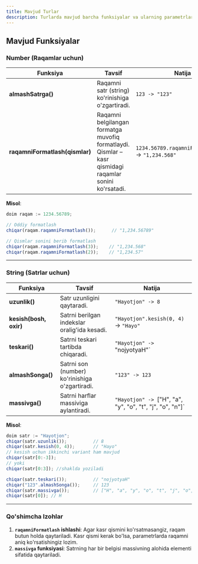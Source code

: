 ```yaml
---
title: Mavjud Turlar
description: Turlarda mavjud barcha funksiyalar va ularning parametrlarining to'liq tavsifi
---
```


## Mavjud Funksiyalar

### **Number (Raqamlar uchun)**

| **Funksiya**         | **Tavsif**                                                                               | **Natija**                            |
|-----------------------|------------------------------------------------------------------------------------------|----------------------------------------|
| **almashSatrga()**    | Raqamni satr (string) ko'rinishiga o'zgartiradi.                                         | `123 -> "123"`                         |
| **raqamniFormatlash(qismlar)** | Raqamni belgilangan formatga muvofiq formatlaydi. Qismlar – kasr qismidagi raqamlar sonini ko'rsatadi. | `1234.56789.raqamniFormatlash(3)` -> `"1,234.568"` |

**Misol**:
```js
doim raqam := 1234.56789;

// Oddiy formatlash
chiqar(raqam.raqamniFormatlash());      // "1,234.56789"

// Qismlar sonini berib formatlash
chiqar(raqam.raqamniFormatlash(3));    // "1,234.568"
chiqar(raqam.raqamniFormatlash(2));    // "1,234.57"
```

---

### **String (Satrlar uchun)**

| **Funksiya**         | **Tavsif**                                                              | **Natija**                    |
|-----------------------|-------------------------------------------------------------------------|--------------------------------|
| **uzunlik()**         | Satr uzunligini qaytaradi.                                             | `"Hayotjon" -> 8`             |
| **kesish(bosh, oxir)**| Satrni berilgan indekslar oralig'ida kesadi.                           | `"Hayotjon".kesish(0, 4)` -> `"Hayo"` |
| **teskari()**         | Satrni teskari tartibda chiqaradi.                                     | `"Hayotjon" -> `"nojyotyaH"`  |
| **almashSonga()**     | Satrni son (number) ko'rinishiga o'zgartiradi.                        | `"123" -> 123`                |
| **massivga()**        | Satrni harflar massiviga aylantiradi.                                  | `"Hayotjon" -> `["H", "a", "y", "o", "t", "j", "o", "n"]` |

**Misol**:
```js
doim satr := "Hayotjon";
chiqar(satr.uzunlik());          // 8
chiqar(satr.kesish(0, 4));       // "Hayo"
// kesish uchun ikkinchi variant ham mavjud
chiqar(satr[0:-3]); 
// yoki
chiqar(satr[0:3]); //shaklda yoziladi

chiqar(satr.teskari());          // "nojyotyaH"
chiqar("123".almashSonga());     // 123
chiqar(satr.massivga());         // ["H", "a", "y", "o", "t", "j", "o", "n"]
chiqar(satr[0]); // H 

```

---

### Qo'shimcha Izohlar

1. **`raqamniFormatlash` ishlashi**: Agar kasr qismini ko'rsatmasangiz, raqam butun holda qaytariladi. Kasr qismi kerak bo'lsa, parametrlarda raqamni aniq ko'rsatishingiz lozim.
2. **`massivga` funksiyasi**: Satrning har bir belgisi massivning alohida elementi sifatida qaytariladi.
